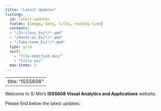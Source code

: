 ```yaml
---
title: "Latest Updates"
listing:
  id: latest-updates
  fields: [image, date, title, reading-time]
  contents:
  - "/In-class_Ex/*/*.qmd"
  - "/Hands-on_Ex/*/*.qmd"
  - "/Take-home_Ex/*/*.qmd"
  type: grid
  sort:
    - "file-modified desc"
    - "title asc"
  max-items: 3
---
```


---
title: "ISSS608"
---
Welcome to Si Min's **ISSS608 Visual Analytics and Applications** website.

Please find below the latest updates:

